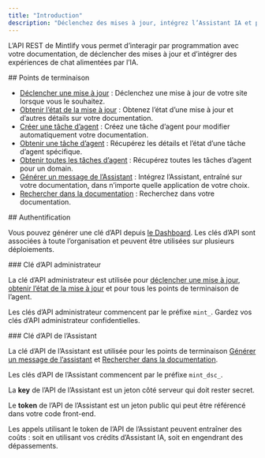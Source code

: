 ```yaml
---
title: "Introduction"
description: "Déclenchez des mises à jour, intégrez l’Assistant IA et plus encore"
---
```


L’API REST de Mintlify vous permet d’interagir par programmation avec votre documentation, de déclencher des mises à jour et d’intégrer des expériences de chat alimentées par l’IA.

<div id="endpoints">
  ## Points de terminaison
</div>

* [Déclencher une mise à jour](/fr/api-reference/update/trigger) : Déclenchez une mise à jour de votre site lorsque vous le souhaitez.
* [Obtenir l’état de la mise à jour](/fr/api-reference/update/status) : Obtenez l’état d’une mise à jour et d’autres détails sur votre documentation.
* [Créer une tâche d’agent](/fr/api-reference/agent/create-agent-job) : Créez une tâche d’agent pour modifier automatiquement votre documentation.
* [Obtenir une tâche d’agent](/fr/api-reference/agent/get-agent-job) : Récupérez les détails et l’état d’une tâche d’agent spécifique.
* [Obtenir toutes les tâches d’agent](/fr/api-reference/agent/get-all-jobs) : Récupérez toutes les tâches d’agent pour un domain.
* [Générer un message de l’Assistant](/fr/api-reference/assistant/create-assistant-message) : Intégrez l’Assistant, entraîné sur votre documentation, dans n’importe quelle application de votre choix.
* [Rechercher dans la documentation](/fr/api-reference/assistant/search) : Recherchez dans votre documentation.

<div id="authentication">
  ## Authentification
</div>

Vous pouvez générer une clé d’API depuis [le Dashboard](https://dashboard.mintlify.com/settings/organization/api-keys). Les clés d’API sont associées à toute l’organisation et peuvent être utilisées sur plusieurs déploiements.

<div id="admin-api-key">
  ### Clé d’API administrateur
</div>

La clé d’API administrateur est utilisée pour [déclencher une mise à jour](/fr/api-reference/update/trigger), [obtenir l’état de la mise à jour](/fr/api-reference/update/status) et pour tous les points de terminaison de l’agent.

Les clés d’API administrateur commencent par le préfixe `mint_`. Gardez vos clés d’API administrateur confidentielles.

<div id="assistant-api-key">
  ### Clé d’API de l’Assistant
</div>

La clé d’API de l’Assistant est utilisée pour les points de terminaison [Générer un message de l’assistant](/fr/api-reference/assistant/create-assistant-message) et [Rechercher dans la documentation](/fr/api-reference/assistant/search).

Les clés d’API de l’Assistant commencent par le préfixe `mint_dsc_`.

La **key** de l’API de l’Assistant est un jeton côté serveur qui doit rester secret.

Le **token** de l’API de l’Assistant est un jeton public qui peut être référencé dans votre code front-end.

<Note>
  Les appels utilisant le token de l’API de l’Assistant peuvent entraîner des coûts : soit en utilisant vos crédits d’Assistant IA, soit en engendrant des dépassements.
</Note>